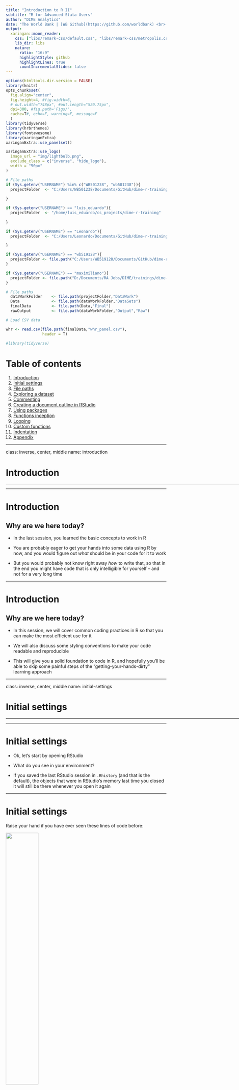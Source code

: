 ```yaml
---
title: "Introduction to R II"
subtitle: "R for Advanced Stata Users"
author: "DIME Analytics"
date: "The World Bank | [WB Github](https://github.com/worldbank) <br> November 2020"
output:
  xaringan::moon_reader:
    css: ["libs/remark-css/default.css", "libs/remark-css/metropolis.css", "libs/remark-css/metropolis-fonts.css"]
    lib_dir: libs
    nature:
      ratio: "16:9"
      highlightStyle: github
      highlightLines: true
      countIncrementalSlides: false
---
```


```r
options(htmltools.dir.version = FALSE)
library(knitr)
opts_chunk$set(
  fig.align="center",  
  fig.height=4, #fig.width=6,
  # out.width="748px", #out.length="520.75px",
  dpi=300, #fig.path='Figs/',
  cache=T#, echo=F, warning=F, message=F
  )
library(tidyverse)
library(hrbrthemes)
library(fontawesome)
library(xaringanExtra)
xaringanExtra::use_panelset()
```

```r
xaringanExtra::use_logo(
  image_url = "img/lightbulb.png",
  exclude_class = c("inverse", "hide_logo"),
  width = "50px"
)
```

```r

# File paths
if (Sys.getenv("USERNAME") %in% c("WB501238", "wb501238")){
  projectFolder  <- "C:/Users/WB501238/Documents/GitHub/dime-r-training"
  
}

if (Sys.getenv("USERNAME") == "luis_eduardo"){
  projectFolder  <- "/home/luis_eduardo/cs_projects/dime-r-training"
  
}

if (Sys.getenv("USERNAME") == "Leonardo"){
  projectFolder  <- "C:/Users/Leonardo/Documents/GitHub/dime-r-training"

}

if (Sys.getenv("USERNAME") == "wb519128"){
  projectFolder <- file.path("C:/Users/WB519128/Documents/GitHub/dime-r-training")
}

if (Sys.getenv("USERNAME") == "maximiliano"){
  projectFolder <- file.path("D:/Documents/RA Jobs/DIME/trainings/dime-r-training")
}

# File paths
  dataWorkFolder    <- file.path(projectFolder,"DataWork")
  Data              <- file.path(dataWorkFolder,"DataSets")
  finalData         <- file.path(Data,"Final")
  rawOutput         <- file.path(dataWorkFolder,"Output","Raw")

# Load CSV data

whr <- read.csv(file.path(finalData,"whr_panel.csv"), 
                header = T)

#library(tidyverse)


```

# Table of contents

1. [Introduction](#introduction)
2. [Initial settings](#initial-settings)
3. [File paths](#file-paths)
4. [Exploring a dataset](#exploring-a-dataset)
5. [Commenting](#commenting)
6. [Creating a document outline in RStudio](#creating-a-document-outline-in-rstudio)
7. [Using packages](#using-packages)
8. [Functions inception](#functions-inception)
9. [Looping](#looping)
10. [Custom functions](#custom-functions)
11. [Indentation](#indentation)
12. [Appendix](#appendix)

---

class: inverse, center, middle
name: introduction

# Introduction

<html><div style='float:left'></div><hr color='#D38C28' size=1px width=1100px></html>

---

# Introduction

## Why are we here today?

* In the last session, you learned the basic concepts to work in R

* You are probably eager to get your hands into some data using R by now, and you would figure out *what* should be in your code for it to work

* But you would probably not know right away *how* to write that, so that in the end you might have code that is only intelligible for yourself -- and not for a very long time

---

# Introduction

## Why are we here today?

* In this session, we will cover common coding practices in R so that you can make the most efficient use for it

* We will also discuss some styling conventions to make your code readable and reproducible

* This will give you a solid foundation to code in R, and hopefully you'll be able to skip some painful steps of the "getting-your-hands-dirty" learning approach

---

class: inverse, center, middle
name: initial-settings

# Initial settings

<html><div style='float:left'></div><hr color='#D38C28' size=1px width=1100px></html>

---

# Initial settings

* Ok, let's start by opening RStudio

* What do you see in your environment?

* If you saved the last RStudio session in `.Rhistory` (and that is the default), the objects that were in RStudio's memory last time you closed it will still be there whenever you open it again

---

# Initial settings

Raise your hand if you have ever seen these lines of code before:

<img width=45% src="img/stataheader.jpg" />

---

# Initial settings

* We don't need to set the memory or the maximum number of variables in R, and the equivalent of `more` is the default in R

* You can see all the objects currently in you memory in the *Environment* pane

---

# Initial settings

## Exercise 1: Clear workspace

* Make sure the `Environment` window is open. Is anything there?

* Create an object called `foo` with any content you pick

* Type `rm(foo)` to remove the `foo` object from you memory

* Type `ls()` to print the names of the object in memory

* To remove all objects, use `rm(list=ls())`

---

# Initial settings

<img width=45% src="img/rm.png" />

---

# Initial settings

## Exercise 2: To make sure that no one will burn your computer, here's how you change these settings:

---

# Initial settings

<img width=75% src="img/Options1.png" />

---

# Initial settings

<img width=50% src="img/Options2.png" />

---

# Initial settings

<img width=50% src="img/Options3.png" />

---

class: inverse, center, middle
name: file-paths

# File paths

<html><div style='float:left'></div><hr color='#D38C28' size=1px width=1100px></html>

---

# File paths

* For the purpose of this training, we will assume that you are dealing with a specific folder structure.

* Folder organization, though an important part of data work, is outside the scope of this course.

* You can find resources about it in the appendix, and we have shared with you a folder that is organized as we want it to be.

* To follow today's session, go to the `DataWork/Code` folder and open the file called `Lab 2 - Intro II.R`.

* We will use this script as a basis for the exercises, and you should modify it during this session to complete them.

---

# File paths

* In the last session, we used the menu bar to load a data set into R

* Today, we will do that using code and referring a file's path

* File paths in R, as in Stata, are basically just strings

* Note, however, that in R we can only use forward slashes (`/`) to separate folder names

### Exercise 3: File path to your folder
Let's start by adding the folder path to the training's folder in your computer to the beginning of `PART 2`

---

# File paths

* You can set file paths in your script using the `file.path()` function

* This function concatenates strings using `/` as a separator to create file paths

* This is similar to using globals to define folder paths in Stata

---

# File paths

Let's test if that worked:
```r

  # Project folder
  projectFolder  <-
    "C:/Users/luiza/Documents/GitHub/dime-r-training"

  # Data work folder
  dataWorkFolder    <- file.path(projectFolder,"DataWork")

  # Print data work folder
  dataWorkFolder

```

---

# File paths

## Loading a dataset from CSV

Use the `read.csv()` command:

```r
read.csv(file, header=FALSE)
```

* __file__: is the path to the file you want to open, including its name and format (`.csv`).

* __header__: if `TRUE`, will read the first row as variable names.

* __stringsAsFactors__: logical. See next slide for more.

---

# File paths

## Loading a dataset from CSV

* R reads string variables as factors as default (CHECK IF THIS IS TRUE IN VERSION 4.0)

* This format saves memory, but can be tricky if you actually want to use the variables as strings

* You can specify the option `stringsAsFactors = FALSE` to prevent R from turning strings into factors

---

# File paths

### Exercise 4: Test file paths

1. Save your code.

2. Start a new R session: go to `Session > New Session`. This session should be completely blank.

3. Open the code you just saved.

4. Add a line opening the data set in your code
```r
# Load data set
whr <- read.csv(file.path(finalData,"whr_panel.csv"),
                header = T)

```

5. Run the whole script. If it worked, your environment should include only the `whr` data set.

---

class: inverse, center, middle
name: exploring-a-dataset

# Exploring a dataset

<html><div style='float:left'></div><hr color='#D38C28' size=1px width=1100px></html>

---

# Exploring a dataset

Some useful functions:

* **`View()`:** open the data set

* **`class()`:** reports object type or type of data stored

* **`dim()`:** reports the size of each one of an object's dimension

* **`names()`:** returns the variable names of a data set

* **`str()`:** general information on an R object

* **`summary()`:** summary information about the variables in a data frame

* **`head()`:** shows the first few observations in the dataset

* **`tail()`:** shows the last few observations in the dataset

---

# Exploring a dataset

### Exercise 5: Explore a dataset

Use some of the functions listed above to explore the `whr` data set.

---

# Exploring a dataset

```r
# View the data set (same as clicking on it in the Environment pane)
View(whr)
```

---

# Exploring a dataset

```r
class(whr)
dim(whr)
```

---

# Exploring a dataset

```r
str(whr)
```

---

# Exploring a dataset

```r
summary(whr)
```

---

# Exploring a dataset

```r
head(whr)
```

---

# Exploring a data set

Didn't get all of those? 

Don't worry, you'll see them again soon.

---

class: inverse, center, middle
name: commenting

# Commenting

<html><div style='float:left'></div><hr color='#D38C28' size=1px width=1100px></html>

---

# Commenting

* To comment a line, write `#` as its first character

* You can also add `#` half way through a line to comment whatever comes after it

* In Stata, you can use `/*` and `*/` to comment part of a line's code. That is not possible in R: whatever comes after `#` will be a comment

* To comment a selection of lines, press `Ctrl + Shift + C`

---

# Commenting

### Exercise 6: Commenting

1. Go the `Lab 2 - Intro II.R` script. Select the lines under `PART 2: Set folder pahts`.

2. Use the keyboard shortcut to comment these lines.

3. Use the keyboard shortcut to comment these lines again. What happened?

---

class: inverse, center, middle
name: creating-a-document-outline-in-rstudio

# Creating a document outline in RStudio

<html><div style='float:left'></div><hr color='#D38C28' size=1px width=1100px></html>

---

# Creating a document outline in RStudio

* RStudio also allows you to create an interactive index for your scripts

* To add a section to your code, create a commented line with the title of your section and add at least 4 trailing dashes, pound signs or equal signs after it

---

# Creating a document outline in RStudio

### Exercise 7: Headers

1. Open the script index and make `PART 1` a section header. Do the same for parts 2 and 3.

2. Note that once you create a section header, an arrow appears right next to it. Click on the arrows of parts 2 and 3 to see what happens.

---

# Creating a document outline in RStudio

* The outline can be accessed by clicking on the button on the top right corner of the script window. You can use it to jump from one section to another
* You can also use the keyboard shortcuts `Alt + L` (`Cmd + Option + L` on Mac) and `Alt + Shift + L` to collapse and expand sections

---

class: inverse, center, middle
name: using-packages

# Using packages

<html><div style='float:left'></div><hr color='#D38C28' size=1px width=1100px></html>

---

# Using packages

* Since there is a lot of people developing for R, it can have many different functionalities.

* To make it simpler, these functionalities are bundled into packages.

* A package is just a unit of shareable code.

---

# Using packages

* It may contain new functions, but also more complex functionalities, such as a Graphic User Interface (GUI) or settings for parallel processing (similar to Stata MP).

* They can be shared through R's official repository - CRAN (13,000+ packages reviewed and tested).

* There are many other online sources such as GitHub, but it's important to be careful, as these probably haven't gone through a review process as rigorous as those in CRAN.

---

# Using packages

* To install and use packages you can either do it with the user interface or by the command prompt.
```r
# Installing a package
install.packages("stargazer",
                 dependencies = T)
# the dependencies argument also installs all other packages
# that it may depend upon to run
```

* You only have to install a package once, but you have to load it every new session.

---

# Using packages

### Exercise 8

1. Now load the package we just installed. Use the `library()` function to do it.

---

# Using packages

```r
  library(stargazer)
```


---

# Using packages

## Warnings vs errors

What if this happens?

<img width=100% src="img/Warning.png" />

---

# Using packages

## Warnings vs errors

R has two types of error messages, `warnings` and actual `errors`:

  * `Errors` - break your code, i.e., prevent it from running.
  * `Warnings` - usually mean that nothing went wrong yet, but you should be careful.

RStudio's default is to print warning messages, but not stop the code at the lines where they occur. You can configure R to stop at warnings if you want.

---

class: inverse, center, middle
name: functions-inception

# Functions inception

<html><div style='float:left'></div><hr color='#D38C28' size=1px width=1100px></html>

---

# Functions inception

* In R, you can write one function inside another

* In fact, you have already done this a few times in this course

* Here's an example:

---

# Functions inception

```r
  # Doing it the long way -----------------------------
  # Create a vector with the log of the happiness score
  log_score <- log(whr$happy_score)

  # Get descriptive statistics for the log vector
  summary(log_score)

  # Shortcut to get to the same place ----------------
  summary(log(whr$happy_score))
```

---

# Functions inception

* This is a simple example of metaprogramming (that's the real name of this technique) and may seem trivial, but it's not

* For starters, you can't do it in Stata!

---

# Functions inception

<img width=90% src="img/statalog.png" />

---

# Functions inception  
  
* This is a very powerful technique, as you will soon see

* It's also a common source of error, as you can only use one function inside the other if the output of the inner function is the same as the input of the outer function

* It can also get quite tricky

* Which is why we sometimes use pipes

---

# Functions inception  

```r
  # Doing it the long way -----------------------------
  # Create a vector with the log of the happiness score
  log_score <- log(whr$happy_score)

  # Get descriptive statistics for the log vector
  mean(log_score)

  # Shortcut to get to the same place -----------------
  mean(log(whr$happy_score))

  # Now with pipes ------------------------------------
  whr$happy_score %>%
    log() %>%
    mean()
```

---

# Functions inception  
  
You don't need to worry about piping for now, just know that it exists, and laugh if you see this sticker in some tidyverse nerd computer

<img width=90% src="img/pipe.jpg" />

---

class: inverse, center, middle
name: looping

# Looping

<html><div style='float:left'></div><hr color='#D38C28' size=1px width=1100px></html>

---

# Looping

* One thing that usually gives people away as Stata users writing R code are loops

* In Stata, we use for loops quite a lot

* The equivalent to that in R would be to write a for loop like this

```r
    # A for loop in R
    for (number in 1:5) {
        print(number)
    }
```

---

# Looping

```r
    # A for loop in R
    for (number in 1:5) {
        print(number)
    }
```

---

# Looping

* R, however, has a whole function family that allows users to loop through an object in a more efficient way

* They're called `apply` and there are many of them, with different use cases

* If you look for the `apply` help file, you can see all of them

* For the purpose of this training, we will only use two of them, `sapply` and `apply`

---

# Looping

#### `sapply(X, FUN, ...)`: applies a function to all elements of a vector or list and returns the result in a vector. Its arguments are

* **X:** a matrix (or data frame) the function will be applied to

* **FUN:** the function you want to apply

* **...:** possible function options

---

# Looping

```r
    # A for loop in R
    for (number in c(1.2,2.5)) {
      print(round(number))
    }

    # A much more elegant loop in R
    sapply(c(1.2,2.5), round)
```

---

# Looping

A more general version is the `apply` function.

#### `apply(X, MARGIN, FUN, ...)`: applies a function to all columns or rows of matrix. Its arguments are

* **X:** a matrix (or data frame) the function will be applied to

* **MARGIN:** 1 to apply the function to all rows or 2 to apply the function to all columns

* **FUN:** the function you want to apply

* **... :** possible function options

---

# Looping


```r
    # Create a matrix
    matrix <- matrix(c(1, 24, 9, 6, 9, 4, 2, 74, 2),
                       nrow = 3)

    # Look at the matrix
    matrix
```

---

# Looping

```r
    # Row means
    apply(matrix, 1, mean)

    # Column means
    apply(matrix, 2, mean)
```

---

class: inverse, center, middle
name: custom-functions

# Custom functions

<html><div style='float:left'></div><hr color='#D38C28' size=1px width=1100px></html>

---

# Custom functions

* As you have said several times, R is super flexible

* One example of that is that it's super easy and quick to create custom functions

* Here's how:

---

# Custom functions

```r
  square <- function(x) {
    
    y <- x ^ 2
    
    return(y)
    
  }

  square(2)
```  

---

# Custom functions

### Exercise 9: Create a function 

1. Create a function that calculates the z-score of a variable.

---

# Custom functions

```r
  zscore <- function(x) {
    
    mean <- mean(x, na.rm = T)
    sd   <- sd(x, na.rm = T)
    z    <- (x - mean)/sd
    
    return(z)
    
  }

  summary(zscore(whr$happy_score))
  
```

---

class: inverse, center, middle
name: indentation

# Indentation

<html><div style='float:left'></div><hr color='#D38C28' size=1px width=1100px></html>

---

# Indentation

## Why indent?

```r
# Here's some code
annualHappy_reg <- aggregate(happy_score ~ year + region, data = whr, FUN = mean)
plot <- ggplot(annualHappy_reg,aes(y = happy_score,x = year, color = region,
group = region)) + geom_line() + geom_point()
print(plot)
```

---
# Indentation

## Why indent?

```r
annualHappy_reg <- aggregate(happy_score ~ year + region, data = whr, FUN = mean)
plot <- ggplot(annualHappy_reg,aes(y = happy_score,x = year, color = region, group = region)) +
geom_line() + geom_point()
print(plot)
```

---

# Indentation

## Why indent?

```r
# Here's the same code
annualHappy_reg <-
  aggregate(happy_score ~ year + region,
            data = whr,
            FUN = mean)

plot <-
  ggplot(annualHappy_reg,
         aes(y = happy_score,
             x = year,
             color = region,
             group = region)) +
  geom_line() +
  geom_point()

print(plot)
```

---

# Indentation

## Why indent?

```r
annualHappy_reg <-
  aggregate(happy_score ~ year + region,
            data = whr,
            FUN = mean)

plot <-
  ggplot(annualHappy_reg,
         aes(y = happy_score,
             x = year,
             color = region,
             group = region)) +
  geom_line() +
  geom_point()

print(plot)
```

---

# Indentation

## Why indent?
 * Even though R understands what unindented code says, it can be quite difficult for a human being to read it
 * On the other hand, white space does not have a special meaning for R, so it will understand code that is more readable for a human being

---

# Indentation

* Indentation in R looks different than in Stata:

 - To indent a whole line, you can select that line and press \texttt{Tab}
 - To unindent a whole line, you can select that line and press \texttt{Shift + Tab}
 - However, this will not always work for different parts of a code in the same line

* In R, we typically don't introduce white space manually

* It's rather introduced by RStudio for us

---

# Indentation

### Exercise 8: Indentation in R
To see an example of how indenting works in RStudio, go back to our first example with `sapply`:

```r
# A much more elegant loop in R
sapply(c(1.2,2.5), round)
```

1. Add a line between the two arguments of the function (the vector of numbers and the round function)

2. Now add a line between the numbers in the vector.

---

# Indentation

Note that RStudio formats the different arguments of the function differently:

```r
# A much more elegant loop in R
sapply(c(1.2,
         2.5),
       round)
```

---

class: inverse, center, middle

# Thank you!

---

class: inverse, center, middle
name: appendix

# Appendix

---

# Appendix - Assignment 1

## Assignment 1

Create a function that

  1. Takes as argument a vector of packages names
  
  2. Loops through the packages listed in the input vector
  
  3. Install the packages
  
  4. Loads the packages

---

# Appendix - If statements

## If statements

* Installing packages can be time-consuming, especially as the number of packages you're using grows, and each package only needs to be installed once

* In the same way we use locals in Stata to create In Stata, section switches would be saved as locals

* In R, the equivalent to that would be to create a new object

### Exercise 9: Creating an if statement

Create a dummy scalar object called PACKAGES.

- TIP: Section switches can also be Boolean objects.

---

# Appendix - If statements

* Now we need to create an if statement using this switch

* If statements in R look like this:

```r

    # Turn switch on
    PACKAGES <- 1

    # Install packages
    if (PACKAGES == 1) {
      install.packages(packages,
                       dependencies = TRUE)
    }

```

---

# Appendix - If statements

## If statements

Possible variations would include

```r
    # Turn switch on
    PACKAGES <- TRUE

    # Using a Boolean object
    if (PACKAGES == TRUE) {
      install.packages(packages, dep = T)
    }

    # Which is the same as
    if (PACKAGES) {
      install.packages(packages, dep = T)
    }

```

---

# Appendix - Assignment 2

Create a function that

1. Takes as argument a vector of packages names

2. Loops through the packages listed in the input vector

3. Tests if a package is already installed

4. Only installs packages that are not yet installed

5. Loads the packages

- TIP: to test if a package is already installed, use the following code:
```r
    # Test if object x is contained in
    # the vector of installed packages
    x %in% installed.packages()
```

---

# Appendix - File paths best practices

## File paths best practices

* We at DIME Analytics recommend always using **explicit** and **dynamic** file paths

* **Explicit** means your explicitly stating where the file will be saved -- instead of setting the working directory, for example

* **Dynamic** means that you don't need to adjust every file path in the script when you change from one machine to another -- they're updated based on a single line of code to be changed  

---

# Appendix - File paths best practices

## File paths

* Explicit and dynamic file path:

```r
  # Define dynamic file path
  finalData <- "C:/Users/luiza/Documents/GitHub/
                dime-r-training/
                DataWork/DataSets/Final"

  # Load data set
  whr <- read.csv(file.path(finalData,"whr_panel.csv"),
                  header = T)

```

---

# Appendix - Using packages

## Using packages

Once a package is loaded, you can use its features and functions. Here's a list of some useful and cool packages:

* Rcmdr - Easy to use GUI
* swirl - An interactive learning environment for R and statistics.
* ggplot2 - beautiful and versatile graphics (the syntax is a pain, though)
* stargazer - awesome latex regression and summary statistics tables
* foreign - reads dtas and other formats from inferior statistical software
* zoo - time series and panel data manipulation useful functions
* data.table - some functions to deal with huge data sets
* sp and rgeos - spatial analysis
* multiwayvcov and sandwich - clustered and robust standard errors
* RODBC, RMySQL, RPostgresSQL, RSQLite - For relational databases and using SQL in R.

---

# Appendix - Resources

## Resources

* A discussion of folder strucutre and data managament can be found here: https://dimewiki.worldbank.org/wiki/DataWork_Folder

* For a broader discussion of data management, go to https://dimewiki.worldbank.org/wiki/Data_Management

---

# Appendix - Git

## Git

Git is a version-control system for tracking changes in code and other text files. It is a great resource to include in your work flow.

We didn't cover it here because of time constraints, but below are some useful links, and DIME Analytics provides trainings on Git and GitHub, so keep an eye out for them.

* **DIME Analytics git page:** https://worldbank.github.io/dimeanalytics/git/

* **A Quick Introduction to Version Control with Git and GitHub:** https://journals.plos.org/ploscompbiol/article?id=10.1371/journal.pcbi.1004668

---

# Appendix - R projects

## R projects

If you have used R before, you may have heard of RStudio Projects. It's RStudio suggested tool for workflow management. DIME Analytics has found that it is not the best fit for our needs, because

1. In DIME, we mainly use Stata, and we prefer to keep a similar structure in R (Stata 15 also has a projects feature, but it is not yet widely adopted)

2. We need to keep our code and data in separate folders, as we store code in GitHub and data in DropBox

However, if you want to learn more about it, we recommend starting here:
https://r4ds.had.co.nz/workflow-projects.html
